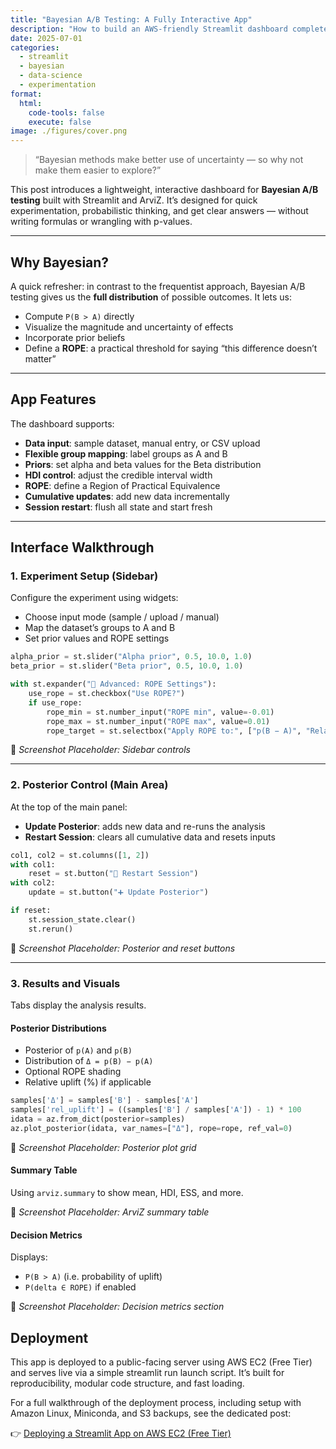 ```yaml
---
title: "Bayesian A/B Testing: A Fully Interactive App"
description: "How to build an AWS-friendly Streamlit dashboard complete with session-aware data updates, posterior plots, and ROPE analysis for sound decision support"
date: 2025-07-01
categories: 
  - streamlit
  - bayesian
  - data-science
  - experimentation
format:
  html:
    code-tools: false
    execute: false
image: ./figures/cover.png
---
```


> “Bayesian methods make better use of uncertainty — so why not make them easier to explore?”

This post introduces a lightweight, interactive dashboard for **Bayesian A/B testing** built with Streamlit and ArviZ. It’s designed for quick experimentation, probabilistic thinking, and get clear answers — without writing formulas or wrangling with p-values.

---

## Why Bayesian?

A quick refresher: in contrast to the frequentist approach, Bayesian A/B testing gives us the **full distribution** of possible outcomes. It lets us:

- Compute `P(B > A)` directly
- Visualize the magnitude and uncertainty of effects
- Incorporate prior beliefs
- Define a **ROPE**: a practical threshold for saying “this difference doesn’t matter”

---

## App Features

The dashboard supports:

* **Data input**: sample dataset, manual entry, or CSV upload
* **Flexible group mapping**: label groups as A and B
* **Priors**: set alpha and beta values for the Beta distribution
* **HDI control**: adjust the credible interval width
* **ROPE**: define a Region of Practical Equivalence
* **Cumulative updates**: add new data incrementally
* **Session restart**: flush all state and start fresh

---

## Interface Walkthrough

### 1. Experiment Setup (Sidebar)

Configure the experiment using widgets:

* Choose input mode (sample / upload / manual)
* Map the dataset’s groups to A and B
* Set prior values and ROPE settings

```python
alpha_prior = st.slider("Alpha prior", 0.5, 10.0, 1.0)
beta_prior = st.slider("Beta prior", 0.5, 10.0, 1.0)

with st.expander("📏 Advanced: ROPE Settings"):
    use_rope = st.checkbox("Use ROPE?")
    if use_rope:
        rope_min = st.number_input("ROPE min", value=-0.01)
        rope_max = st.number_input("ROPE max", value=0.01)
        rope_target = st.selectbox("Apply ROPE to:", ["p(B − A)", "Relative Uplift (%)"])
```

📸 _Screenshot Placeholder: Sidebar controls_



---

### 2. Posterior Control (Main Area)

At the top of the main panel:

- **Update Posterior**: adds new data and re-runs the analysis  
- **Restart Session**: clears all cumulative data and resets inputs  

```python
col1, col2 = st.columns([1, 2])
with col1:
    reset = st.button("🔄 Restart Session")
with col2:
    update = st.button("➕ Update Posterior")

if reset:
    st.session_state.clear()
    st.rerun()
```
📸 _Screenshot Placeholder: Posterior and reset buttons_

---

### 3. Results and Visuals

Tabs display the analysis results.

#### Posterior Distributions

- Posterior of `p(A)` and `p(B)`  
- Distribution of `Δ = p(B) − p(A)`  
- Optional ROPE shading  
- Relative uplift (%) if applicable  

```python
samples['Δ'] = samples['B'] - samples['A']
samples['rel_uplift'] = ((samples['B'] / samples['A']) - 1) * 100
idata = az.from_dict(posterior=samples)
az.plot_posterior(idata, var_names=["Δ"], rope=rope, ref_val=0)

```
📸 _Screenshot Placeholder: Posterior plot grid_

#### Summary Table

Using `arviz.summary` to show mean, HDI, ESS, and more.

📸 _Screenshot Placeholder: ArviZ summary table_

#### Decision Metrics

Displays:

- `P(B > A)` (i.e. probability of uplift)  
- `P(delta ∈ ROPE)` if enabled  

📸 _Screenshot Placeholder: Decision metrics section_

## Deployment

This app is deployed to a public-facing server using AWS EC2 (Free Tier) and serves live via a simple streamlit run launch script. It’s built for reproducibility, modular code structure, and fast loading.

For a full walkthrough of the deployment process, including setup with Amazon Linux, Miniconda, and S3 backups, see the dedicated post:

👉 [Deploying a Streamlit App on AWS EC2 (Free Tier)](https://erdemkarakoylu.github.io/blog/aws_ab_test/aws_ab_test.html)
